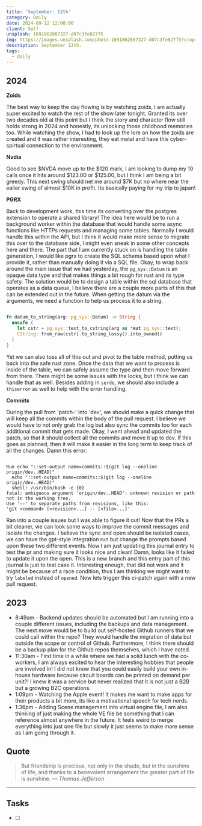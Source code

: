 ```yaml
---
title: 'September: 12th'
category: Daily
date: 2024-09-12 12:00:00
client: Self
unsplash: 1691862867327-d07c3fe827f5
img: https://images.unsplash.com/photo-1691862867327-d07c3fe827f5?crop=entropy&cs=srgb&fm=jpg&ixid=MnwzNjM5Nzd8MHwxfHJhbmRvbXx8fHx8fHx8fDE2ODE3NDg2ODY&ixlib=rb-4.0.3&q=85
description: September 12th. 
tags:
  - daily
---
```



## 2024

**Zoids**

The best way to keep the day flowing is by watching zoids, I am actually super excited to watch the rest of the show later tonight.
Granted its over two decades old at this point but I think the story and character flow still holds strong in 2024 and honestly, its unlocking those childhood memories too.
While watching the show, I had to look up the lore on how the zoids are created and it was rather interesting, they eat metal and have this cyber-spirtual connection to the environment.

**Nvdia**

Good to see $NVDA move up to the $120 mark, I am looking to dump my 10 calls once it hits around $123.00 or $125.00, but I think I am being a bit greedy.
This next swing should net me around $7K but no where near the ealier swing of almost $10K in profit.
Its basically paying for my trip to japan!

**PGRX**

Back to development work, this time its converting over the postgres extension to operate a shared library!
The idea here would be to run a background worker within the database that would handle some async functions like HTTPs requests and managing some tables.
Normally I would handle this within the API, but I think it would make more sense to migrate this over to the database side, I might even sneak in some other concepts here and there.
The part that I am currently stuck on is handling the table generation, I would like pgrx to create the SQL schema based upon what I provide it, rather than manually doing it via a SQL file.
Okay, to wrap back around the main issue that we had yesterday, the `pg_sys::Datum` is an opaque data type and that makes things a bit rough for rust and its type safety.
The solution would be to design a table within the sql database that operates as a data queue, I believe there are a couple more parts of this that can be extended out in the future.
When getting the datum via the arguments, we need a function to help us process it to a string.

```rust

fn datum_to_string(arg: pg_sys::Datum) -> String {
  unsafe {
    let cstr = pg_sys::text_to_cstring(arg as *mut pg_sys::text);
    CString::from_raw(cstr).to_string_lossy().into_owned()
  }
}

```

Yet we can also toss all of this out and pivot to the table method, putting us back into the safe rust zone.
Once the data that we want to process is inside of the table, we can safely assume the type and then move forward from there.
There might be some issues with the locks, but I think we can handle that as well.
Besides adding in `serde`, we should also include a `thiserror` as well to help with the error handling.

**Commits**

During the pull from 'patch-' into 'dev', we should make a quick change that will keep all the commits within the body of the pull request.
I believe we would have to not only grab the log but also sync the commits too for each additional commit that gets made.
Okay, I went ahead and updated the patch, so that it should collect all the commits and move it up to dev.
If this goes as planned, then it will make it easier in the long term to keep track of all the changes.
Damn this error:

```

Run echo "::set-output name=commits::$(git log --oneline origin/dev..HEAD)"
  echo "::set-output name=commits::$(git log --oneline origin/dev..HEAD)"
  shell: /usr/bin/bash -e {0}
fatal: ambiguous argument 'origin/dev..HEAD': unknown revision or path not in the working tree.
Use '--' to separate paths from revisions, like this:
'git <command> [<revision>...] -- [<file>...]'

```

Ran into a couple issues but I was able to figure it out!
Now that the PRs a bit cleaner, we can look some ways to improve the commit messages and isolate the changes.
I believe the sync and open should be isolated cases, we can have the gpt-style integration run but change the prompts based upon these two different events.
Now I am just updating this journal entry to test the pr and making sure it looks nice and clean!
Damn, looks like it failed to update it upon the open.
This is a new branch and this entry part of this journal is just to test case it.
Interesting enough, that did not work and it might be because of a race condition, thus I am thinking we might want to try `labeled` instead of `opened`.
Now lets trigger this ci-patch again with a new pull request.

## 2023

- 8:49am - Backend updates should be automated but I am running into a couple different issues, including the backups and data management. The next move would be to build out self-hosted Github runners that we could call within the repo? They would handle the migration of data but outside the scope or control of Github. Furthermore, I think there should be a backup plan for the Github repos themselves, which I have noted.
- 11:30am - First time in a while where we had a solid lunch with the co-workers, I am always excited to hear the interesting hobbies that people are involved in! I did not know that you could easily build your own in-house hardware because circuit boards can be printed on demand per unit?! I knew it was a service but never realized that it is not just a B2B but a growing B2C operations.
- 1:09pm - Watching the Apple event! It makes me want to make apps for their products a bit more, its like a motivational speech for tech nerds.
- 1:36pm - Adding Scene management into virtual engine file, I am also thinking of just making the whole VE file be something that I can reference almost anywhere in the future. It feels weird to merge everything into just one file but slowly it just seems to make more sense as I am going through it. 

## Quote

> But friendship is precious, not only in the shade, but in the sunshine of life, and thanks to a benevolent arrangement the greater part of life is sunshine.
> — <cite>Thomas Jefferson</cite>

---

## Tasks

- [ ]